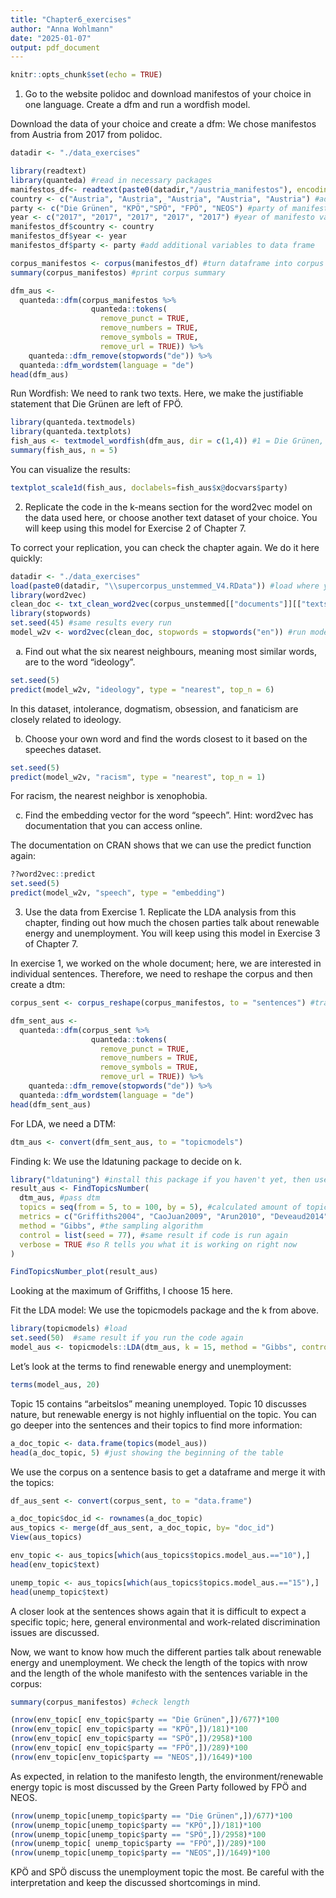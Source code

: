 ```yaml
---
title: "Chapter6_exercises"
author: "Anna Wohlmann"
date: "2025-01-07"
output: pdf_document
---
```


```r
knitr::opts_chunk$set(echo = TRUE)
```

1) Go to the website polidoc and download manifestos of your choice in one language. Create a dfm and run a wordfish model.

Download the data of your choice and create a dfm: 
We chose manifestos from Austria from 2017 from polidoc.
```r
datadir <- "./data_exercises"

library(readtext)
library(quanteda) #read in necessary packages
manifestos_df<- readtext(paste0(datadir,"/austria_manifestos"), encoding= "UTF-8") #read in data from folder
country <- c("Austria", "Austria", "Austria", "Austria", "Austria") #add a country variable 
party <- c("Die Grünen", "KPÖ","SPÖ", "FPÖ", "NEOS") #party of manifesto variable - same order as in folder!
year <- c("2017", "2017", "2017", "2017", "2017") #year of manifesto variable
manifestos_df$country <- country 
manifestos_df$year <- year
manifestos_df$party <- party #add additional variables to data frame

corpus_manifestos <- corpus(manifestos_df) #turn dataframe into corpus
summary(corpus_manifestos) #print corpus summary

dfm_aus <-
  quanteda::dfm(corpus_manifestos %>%
                  quanteda::tokens(
                    remove_punct = TRUE,
                    remove_numbers = TRUE,
                    remove_symbols = TRUE,
                    remove_url = TRUE)) %>%
    quanteda::dfm_remove(stopwords("de")) %>% 
  quanteda::dfm_wordstem(language = "de")
head(dfm_aus)

```

Run Wordfish:
We need to rank two texts. Here, we make the justifiable statement that Die Grünen are left of FPÖ.
```r
library(quanteda.textmodels)
library(quanteda.textplots)
fish_aus <- textmodel_wordfish(dfm_aus, dir = c(1,4)) #1 = Die Grünen, 4 = FPÖ
summary(fish_aus, n = 5) 
```

You can visualize the results:
```r
textplot_scale1d(fish_aus, doclabels=fish_aus$x@docvars$party) 
```


2) Replicate the code in the k-means section for the word2vec model on the data used here, or choose another text dataset of your choice. You will keep using this model for Exercise 2 of Chapter 7.

To correct your replication, you can check the chapter again. We do it here quickly:

```r
datadir <- "./data_exercises"
load(paste0(datadir, "\\supercorpus_unstemmed_V4.RData")) #load where you saved it
library(word2vec)
clean_doc <- txt_clean_word2vec(corpus_unstemmed[["documents"]][["texts"]], ascii = TRUE, alpha = TRUE, tolower = TRUE, trim = TRUE)
library(stopwords)
set.seed(45) #same results every run
model_w2v <- word2vec(clean_doc, stopwords = stopwords("en")) #run model

```
a)	Find out what the six nearest neighbours, meaning most similar words, are to the word “ideology”.
```r
set.seed(5)
predict(model_w2v, "ideology", type = "nearest", top_n = 6)

```
In this dataset, intolerance, dogmatism, obsession, and fanaticism are closely related to ideology.

b)	Choose your own word and find the words closest to it based on the speeches dataset.
```r
set.seed(5)
predict(model_w2v, "racism", type = "nearest", top_n = 1)

```
For racism, the nearest neighbor is xenophobia.

c)	Find the embedding vector for the word “speech”. Hint: word2vec has documentation that you can access online.

The documentation on CRAN shows that we can use the predict function again:
```r
??word2vec::predict
set.seed(5)
predict(model_w2v, "speech", type = "embedding")

```


3) Use the data from Exercise 1. Replicate the LDA analysis from this chapter, finding out how much the chosen parties talk about renewable energy and unemployment. You will keep using this model in Exercise 3 of Chapter 7.

In exercise 1, we worked on the whole document; here, we are interested in individual sentences. Therefore, we need to reshape the corpus and then create a dtm:

```r
corpus_sent <- corpus_reshape(corpus_manifestos, to = "sentences") #transform into sentence corpus

dfm_sent_aus <-
  quanteda::dfm(corpus_sent %>%
                  quanteda::tokens(
                    remove_punct = TRUE,
                    remove_numbers = TRUE,
                    remove_symbols = TRUE,
                    remove_url = TRUE)) %>%
    quanteda::dfm_remove(stopwords("de")) %>% 
  quanteda::dfm_wordstem(language = "de")
head(dfm_sent_aus)

```

For LDA, we need a DTM: 
```r
dtm_aus <- convert(dfm_sent_aus, to = "topicmodels")
```

Finding k:
We use the ldatuning package to decide on k.
```r
library("ldatuning") #install this package if you haven't yet, then use library
result_aus <- FindTopicsNumber(
  dtm_aus, #pass dtm
  topics = seq(from = 5, to = 100, by = 5), #calculated amount of topics
  metrics = c("Griffiths2004", "CaoJuan2009", "Arun2010", "Deveaud2014"), #the algorithms
  method = "Gibbs", #the sampling algorithm
  control = list(seed = 77), #same result if code is run again
  verbose = TRUE #so R tells you what it is working on right now
)

FindTopicsNumber_plot(result_aus)
```
Looking at the maximum of Griffiths, I choose 15 here.

Fit the LDA model:
We use the topicmodels package and the k from above.
```r
library(topicmodels) #load
set.seed(50)  #same result if you run the code again
model_aus <- topicmodels::LDA(dtm_aus, k = 15, method = "Gibbs", control = list(alpha = 0.5, burnin = 1000, iter =3000)) #burnin and iter will be improved in exercise 3 of chapter 7

```

Let's look at the terms to find renewable energy and unemployment:
```r
terms(model_aus, 20) 
```
Topic 15 contains "arbeitslos" meaning unemployed. Topic 10 discusses nature, but renewable energy is not highly influential on the topic. You can go deeper into the sentences and their topics to find more information:

```r
a_doc_topic <- data.frame(topics(model_aus))
head(a_doc_topic, 5) #just showing the beginning of the table
```

We use the corpus on a sentence basis to get a dataframe and merge it with the topics:
```r
df_aus_sent <- convert(corpus_sent, to = "data.frame")

a_doc_topic$doc_id <- rownames(a_doc_topic)
aus_topics <- merge(df_aus_sent, a_doc_topic, by= "doc_id")
View(aus_topics)
```

```r
env_topic <- aus_topics[which(aus_topics$topics.model_aus.=="10"),]
head(env_topic$text) 

unemp_topic <- aus_topics[which(aus_topics$topics.model_aus.=="15"),]
head(unemp_topic$text) 
```

A closer look at the sentences shows again that it is difficult to expect a specific topic; here, general environmental and work-related discrimination issues are discussed.

Now, we want to know how much the different parties talk about renewable energy and unemployment. We check the length of the topics with nrow and the length of the whole manifesto with the sentences variable in the corpus:

```r
summary(corpus_manifestos) #check length

(nrow(env_topic[ env_topic$party == "Die Grünen",])/677)*100
(nrow(env_topic[ env_topic$party == "KPÖ",])/181)*100
(nrow(env_topic[ env_topic$party == "SPÖ",])/2958)*100
(nrow(env_topic[ env_topic$party == "FPÖ",])/289)*100
(nrow(env_topic[env_topic$party == "NEOS",])/1649)*100 
```
As expected, in relation to the manifesto length, the environment/renewable energy topic is most discussed by the Green Party followed by FPÖ and NEOS.

```r
(nrow(unemp_topic[unemp_topic$party == "Die Grünen",])/677)*100 
(nrow(unemp_topic[unemp_topic$party == "KPÖ",])/181)*100
(nrow(unemp_topic[unemp_topic$party == "SPÖ",])/2958)*100
(nrow(unemp_topic[ unemp_topic$party == "FPÖ",])/289)*100
(nrow(unemp_topic[unemp_topic$party == "NEOS",])/1649)*100 
```
KPÖ and SPÖ discuss the unemployment topic the most. Be careful with the interpretation and keep the discussed shortcomings in mind.